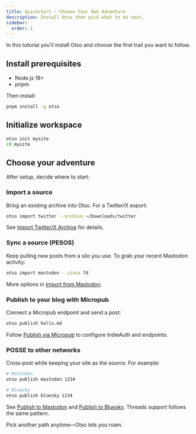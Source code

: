 ```yaml
---
title: Quickstart — Choose Your Own Adventure
description: Install Otso then pick what to do next.
sidebar:
  order: 1
---
```


In this tutorial you’ll install Otso and choose the first trail you want to follow.

## Install prerequisites

- Node.js 18+
- pnpm

Then install:

```bash
pnpm install -g otso
```

## Initialize workspace

```bash
otso init mysite
cd mysite
```

## Choose your adventure

After setup, decide where to start:

### Import a source

Bring an existing archive into Otso. For a Twitter/X export:

```bash
otso import twitter --archive ~/Downloads/twitter
```

See [Import Twitter/X Archive](/guides/import-twitter-archives/) for details.

### Sync a source (PESOS)

Keep pulling new posts from a silo you use. To grab your recent Mastodon activity:

```bash
otso import mastodon --since 7d
```

More options in [Import from Mastodon](/guides/import-mastodon/).

### Publish to your blog with Micropub

Connect a Micropub endpoint and send a post:

```bash
otso publish hello.md
```

Follow [Publish via Micropub](/guides/publish-micropub/) to configure IndieAuth and endpoints.

### POSSE to other networks

Cross‑post while keeping your site as the source. For example:

```bash
# Mastodon
otso publish mastodon 1234

# Bluesky
otso publish bluesky 1234
```

See [Publish to Mastodon](/guides/publish-mastodon/) and [Publish to Bluesky](/guides/publish-bluesky/). Threads support follows the same pattern.

Pick another path anytime—Otso lets you roam.
